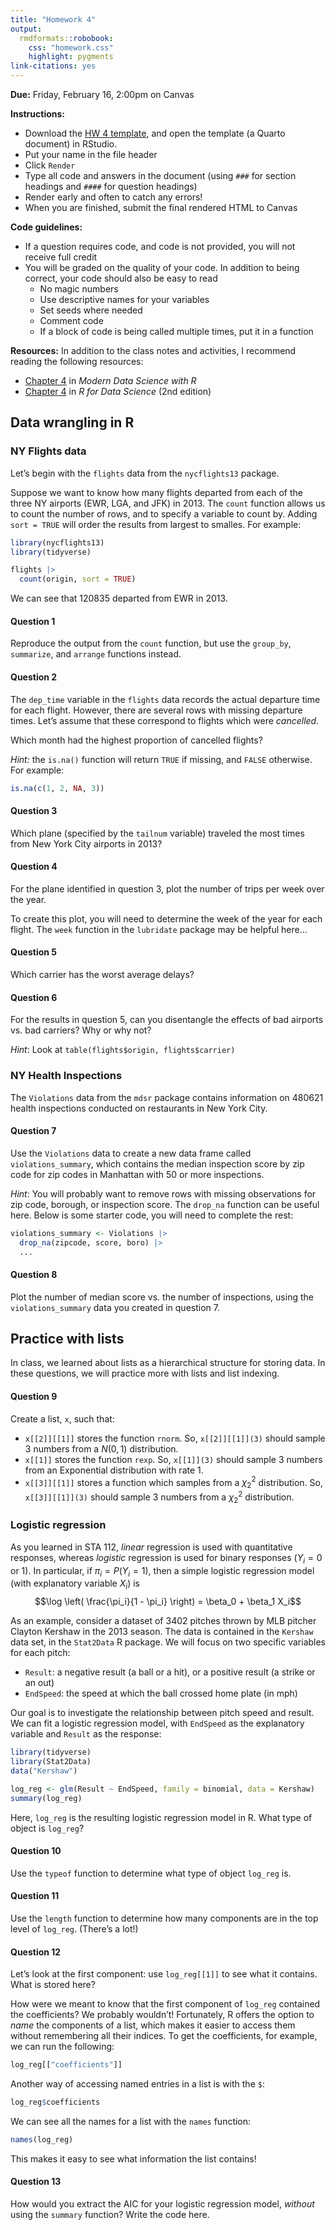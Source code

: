 ```yaml
---
title: "Homework 4"
output: 
  rmdformats::robobook:
    css: "homework.css"
    highlight: pygments
link-citations: yes
---
```


**Due:** Friday, February 16, 2:00pm on Canvas

**Instructions:** 

* Download the [HW 4 template](https://sta279-s24.github.io/homework/hw_4_template.qmd), and open the template (a Quarto document) in RStudio. 
* Put your name in the file header
* Click `Render`
* Type all code and answers in the document (using `###` for section headings and `####` for question headings)
* Render early and often to catch any errors!
* When you are finished, submit the final rendered HTML to Canvas

**Code guidelines:**

* If a question requires code, and code is not provided, you will not receive full credit
* You will be graded on the quality of your code. In addition to being correct, your code should also be easy to read
  * No magic numbers
  * Use descriptive names for your variables
  * Set seeds where needed
  * Comment code
  * If a block of code is being called multiple times, put it in a function
  
**Resources:** In addition to the class notes and activities, I recommend reading the following resources:

* [Chapter 4](https://mdsr-book.github.io/mdsr3e/04-dataI.html) in *Modern Data Science with R*
* [Chapter 4](https://r4ds.hadley.nz/data-transform) in *R for Data Science* (2nd edition)

## Data wrangling in R

### NY Flights data

Let's begin with the `flights` data from the `nycflights13` package.

Suppose we want to know how many flights departed from each of the three NY airports (EWR, LGA, and JFK) in 2013. The `count` function allows us to count the number of rows, and to specify a variable to count by. Adding `sort = TRUE` will order the results from largest to smalles. For example:

```r
library(nycflights13)
library(tidyverse)

flights |>
  count(origin, sort = TRUE)
```

We can see that 120835 departed from EWR in 2013.


:::{.question}
#### Question 1

Reproduce the output from the `count` function, but use the `group_by`, `summarize`, and `arrange` functions instead.
:::

:::{.question}
#### Question 2

The `dep_time` variable in the `flights` data records the actual departure time for each flight. However, there are several rows with missing departure times. Let's assume that these correspond to flights which were *cancelled*.

Which month had the highest proportion of cancelled flights?

*Hint:* the `is.na()` function will return `TRUE` if missing, and `FALSE` otherwise. For example:

```r
is.na(c(1, 2, NA, 3))
```

:::

:::{.question}
#### Question 3

Which plane (specified by the `tailnum` variable) traveled the most times from New York City airports in 2013?
:::

:::{.question}
#### Question 4

For the plane identified in question 3, plot the number of trips per week over the year.

To create this plot, you will need to determine the week of the year for each flight. The `week` function in the `lubridate` package may be helpful here...
:::

:::{.question}
#### Question 5

Which carrier has the worst average delays?
:::

:::{.question}
#### Question 6

For the results in question 5, can you disentangle the effects of bad airports vs. bad carriers? Why or why not?

*Hint*: Look at `table(flights$origin, flights$carrier)`
:::


### NY Health Inspections

The `Violations` data from the `mdsr` package contains information on 480621 health inspections conducted on restaurants in New York City. 

:::{.question}
#### Question 7

Use the `Violations` data to create a new data frame called `violations_summary`, which contains the median inspection score by zip code for zip codes in Manhattan with 50 or more inspections.

*Hint*: You will probably want to remove rows with missing observations for zip code, borough, or inspection score. The `drop_na` function can be useful here. Below is some starter code, you will need to complete the rest:

```r
violations_summary <- Violations |>
  drop_na(zipcode, score, boro) |>
  ...
```

:::


:::{.question}
#### Question 8

Plot the number of median score vs. the number of inspections, using the `violations_summary` data you created in question 7.
:::


## Practice with lists

In class, we learned about lists as a hierarchical structure for storing data. In these questions, we will practice more with lists and list indexing.

:::{.question}
#### Question 9

Create a list, `x`, such that:

* `x[[2]][[1]]` stores the function `rnorm`. So,
`x[[2]][[1]](3)` should sample 3 numbers from a $N(0, 1)$ distribution.
* `x[[1]]` stores the function `rexp`. So, `x[[1]](3)` should sample 3 numbers from an Exponential distribution with rate 1.
* `x[[3]][[1]]` stores a function which samples from a $\chi^2_2$ distribution. So, `x[[3]][[1]](3)` should sample 3 numbers from a $\chi^2_2$ distribution.
:::


### Logistic regression

As you learned in STA 112, *linear* regression is used with quantitative responses, whereas *logistic* regression is used for binary responses ($Y_i = 0$ or $1$). In particular, if $\pi_i = P(Y_i = 1)$, then a simple logistic regression model (with explanatory variable $X_i$) is
$$\log \left( \frac{\pi_i}{1 - \pi_i} \right) = \beta_0 + \beta_1 X_i$$

As an example, consider a dataset of 3402 pitches thrown by MLB pitcher Clayton Kershaw in the 2013 season. The data is contained in the `Kershaw` data set, in the `Stat2Data` R package. We will focus on two specific variables for each pitch: 

* `Result`: a negative result (a ball or a hit), or a positive result (a strike or an out)
* `EndSpeed`: the speed at which the ball crossed home plate (in mph)

Our goal is to investigate the relationship between pitch speed and result. We can fit a logistic regression model, with `EndSpeed` as the explanatory variable and `Result` as the response:

```r
library(tidyverse)
library(Stat2Data)
data("Kershaw")

log_reg <- glm(Result ~ EndSpeed, family = binomial, data = Kershaw)
summary(log_reg)
```

Here, `log_reg` is the resulting logistic regression model in R. What type of object is `log_reg`?

:::{.question}
#### Question 10

Use the `typeof` function to determine what type of object `log_reg` is.
:::

:::{.question}
#### Question 11

Use the `length` function to determine how many components are in the top level of `log_reg`. (There's a lot!)
:::

:::{.question}
#### Question 12

Let's look at the first component: use `log_reg[[1]]` to see what it contains. What is stored here?
:::

How were we meant to know that the first component of `log_reg` contained the coefficients? We probably wouldn't! Fortunately, R offers the option to *name* the components of a list, which makes it easier to access them without remembering all their indices. To get the coefficients, for example, we can run the following:

```r
log_reg[["coefficients"]]
```

Another way of accessing named entries in a list is with the `$`:

```r
log_reg$coefficients
```

We can see all the names for a list with the `names` function:

```r
names(log_reg)
```

This makes it easy to see what information the list contains!

:::{.question}
#### Question 13

How would you extract the AIC for your logistic regression model, *without* using the `summary` function? Write the code here.
:::

